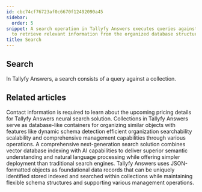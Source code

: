 ```yaml
---
id: cbc74cf76723af0c6670f12492090a45
sidebar:
  order: 5
snippet: A search operation in Tallyfy Answers executes queries against collections
  to retrieve relevant information from the organized database structure.
title: Search
---
```


## Search


In Tallyfy Answers, a search consists of a query against a collection.



<PageTree />


## Related articles
<CardGrid>
<LinkTitleCard header="<b>Answers > Pricing for Answers Neural Search</b>" href="/products/answers/pricing/" > Contact information is required to learn about the upcoming pricing details for Tallyfy Answers neural search solution. </LinkTitleCard>
<LinkTitleCard header="<b>Answers > Collections</b>" href="/products/answers/collections/" > Collections in Tallyfy Answers serve as database-like containers for organizing similar objects with features like dynamic schema detection efficient organization searchability scalability and comprehensive management capabilities through various operations. </LinkTitleCard>
<LinkTitleCard header="<b>Overview</b>" href="/products/answers/" > A comprehensive next-generation search solution combines vector database indexing with AI capabilities to deliver superior semantic understanding and natural language processing while offering simpler deployment than traditional search engines. </LinkTitleCard>
<LinkTitleCard header="<b>Answers > Objects</b>" href="/products/answers/objects/" > Tallyfy Answers uses JSON-formatted objects as foundational data records that can be uniquely identified stored indexed and searched within collections while maintaining flexible schema structures and supporting various management operations. </LinkTitleCard>
</CardGrid>